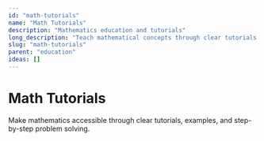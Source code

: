 ```yaml
---
id: "math-tutorials"
name: "Math Tutorials"
description: "Mathematics education and tutorials"
long_description: "Teach mathematical concepts through clear tutorials and examples"
slug: "math-tutorials"
parent: "education"
ideas: []
---
```


# Math Tutorials

Make mathematics accessible through clear tutorials, examples, and step-by-step problem solving.
